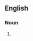 {{also|life spans}}

==English==

===Noun===
{{head|en|noun plural form}}

# {{plural of|lifespan|lang=en}}